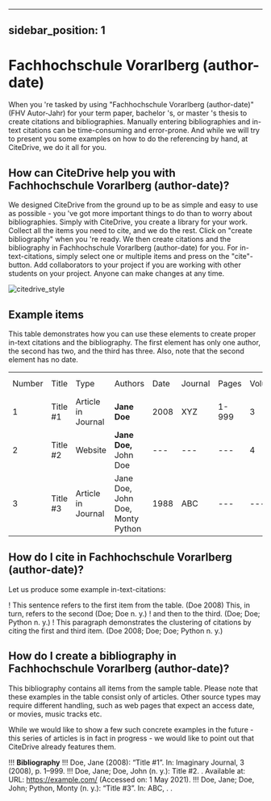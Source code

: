 
---
sidebar_position: 1
---

# Fachhochschule Vorarlberg (author-date)

When you 're tasked by using "Fachhochschule Vorarlberg (author-date)" (FHV Autor-Jahr) for your term paper, bachelor 's, or master 's thesis to create citations and bibliographies.
Manually entering bibliographies and in-text citations can be time-consuming and error-prone. And while we will try to present you some examples on how to do the referencing by hand, at CiteDrive, we do it all for you.

<!---
## About  Fachhochschule Vorarlberg (author-date)

* Title: Fachhochschule Vorarlberg (author-date)
* Short Title (Id): FHV Autor-Jahr)
* Authors: Fachhochschule Vorarlberg (author-date)
* Download: Fachhochschule Vorarlberg (author-date)
 --->

## How can CiteDrive help you with Fachhochschule Vorarlberg (author-date)?

We designed CiteDrive from the ground up to be as simple and easy to use as possible - you 've got more important things to do than to worry about bibliographies. Simply with CiteDrive, you create a library for your work. Collect all the items you need to cite, and we do the rest. Click on "create bibliography" when you 're ready. We then create citations and the bibliography in Fachhochschule Vorarlberg (author-date) for you. For in-text-citations, simply select one or multiple items and press on the "cite"-button. Add collaborators to your project if you are working with other students on your project. Anyone can make changes at any time.


![citedrive_style](images/fachhochschule-vorarlberg-authordate.svg "Choose Fachhochschule Vorarlberg (author-date) in the CiteDrive App")


## Example items

This table demonstrates how you can use these elements to create proper in-text citations and the bibliography. The first element has only one author, the second has two, and the third has three. Also, note that the second element has no date.


<table>
  <tr>
   <td>Number
   </td>
   <td>Title
   </td>
   <td>Type
   </td>
   <td>Authors
   </td>
   <td>Date
   </td>
   <td>Journal
   </td>
   <td>Pages
   </td>
   <td>Volume
   </td>
   <td>Issue
   </td>
   <td>Access Date
   </td>
  </tr>
  <tr>
   <td>1
   </td>
   <td>Title #1
   </td>
   <td>Article in Journal
   </td>
   <td><strong>Jane Doe</strong>
   </td>
   <td>2008
   </td>
   <td>XYZ
   </td>
   <td>1-999
   </td>
   <td>3
   </td>
   <td>2
   </td>
   <td>--
   </td>
  </tr>
  <tr>
   <td>
2
   </td>
   <td>Title #2
   </td>
   <td>Website
   </td>
   <td><strong>Jane Doe, </strong>John Doe
   </td>
   <td>---
   </td>
   <td>---
   </td>
   <td>---
   </td>
   <td>4
   </td>
   <td>---
   </td>
   <td>2020-05-01
   </td>
  </tr>
  <tr>
   <td>3
   </td>
   <td>Title #3
   </td>
   <td>Article in Journal
   </td>
   <td>Jane Doe, John Doe, Monty Python
   </td>
   <td>1988
   </td>
   <td>ABC
   </td>
   <td>---
   </td>
   <td>---
   </td>
   <td>16
   </td>
   <td>---
   </td>
  </tr>
</table>



## How do I cite in  Fachhochschule Vorarlberg (author-date)?

Let us produce some example in-text-citations:

! This sentence refers to the first item from the table. (Doe 2008) This, in turn, refers to the second (Doe; Doe n. y.)
! and then to the third.  (Doe; Doe; Python n. y.)
! This paragraph demonstrates the clustering of citations by citing the first and third item. (Doe 2008; Doe; Doe; Python n. y.)



## How do I create a bibliography in Fachhochschule Vorarlberg (author-date)?

This bibliography contains all items from the sample table. Please note that these examples in the table consist only of articles. Other source types may require different handling, such as web pages that expect an access date, or movies, music tracks etc.

While we would like to show a few such concrete examples in the future - this series of articles is in fact in progress - we would like to point out that CiteDrive already features them.


!!! **Bibliography**
!!! Doe, Jane (2008): “Title #1”. In: Imaginary Journal,  3 (2008), p. 1–999. 
!!! Doe, Jane; Doe, John  (n. y.):  Title #2. . Available at: URL: https://example.com/ (Accessed on:  1 May 2021).
!!! Doe, Jane; Doe, John; Python, Monty (n. y.): “Title #3”. In: ABC, . . 


```
        